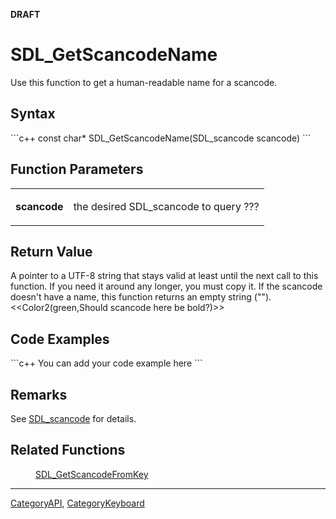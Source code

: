 <!-- pragma section-numbers off -->
<!-- pragma disable-camelcase -->
'''DRAFT'''

= SDL_GetScancodeName =
Use this function to get a human-readable name for a scancode.


== Syntax ==
```c++
const char* SDL_GetScancodeName(SDL_scancode scancode)
```

== Function Parameters ==
{|
|'''scancode'''
|the desired SDL_scancode to query ???
|}

== Return Value ==
A pointer to a UTF-8 string that stays valid at least until the next call to this function. If you need it around any longer, you must copy it. If the scancode doesn't have a name, this function returns an empty string ("").  <<Color2(green,Should scancode here be bold?)>>

== Code Examples ==
```c++
You can add your code example here
```

== Remarks ==
See [[SDL_scancode]] for details. 

== Related Functions ==
:[[SDL_GetScancodeFromKey]]

----
[[CategoryAPI]], [[CategoryKeyboard]]
